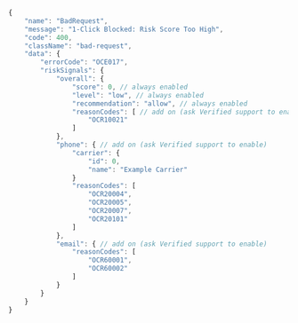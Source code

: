 ```typescript title="Error Example"
{
    "name": "BadRequest",
    "message": "1-Click Blocked: Risk Score Too High",
    "code": 400,
    "className": "bad-request",
    "data": {
        "errorCode": "OCE017",
        "riskSignals": {
            "overall": {
                "score": 0, // always enabled
                "level": "low", // always enabled
                "recommendation": "allow", // always enabled
                "reasonCodes": [ // add on (ask Verified support to enable)
                    "OCR10021"
                ]
            },
            "phone": { // add on (ask Verified support to enable)
                "carrier": {
                    "id": 0,
                    "name": "Example Carrier"
                }
                "reasonCodes": [
                    "OCR20004",
                    "OCR20005",
                    "OCR20007",
                    "OCR20101"
                ]
            },
            "email": { // add on (ask Verified support to enable)
                "reasonCodes": [
                    "OCR60001",
                    "OCR60002"
                ]
            }
        }
    }
}
```